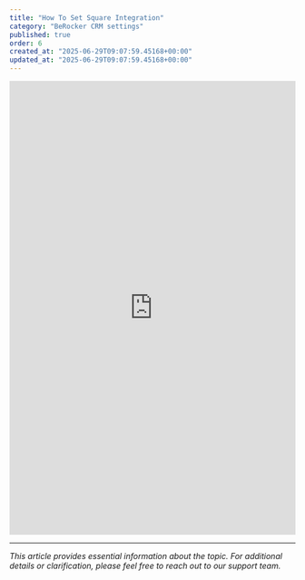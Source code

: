 ```yaml
---
title: "How To Set Square Integration"
category: "BeRocker CRM settings"
published: true
order: 6
created_at: "2025-06-29T09:07:59.45168+00:00"
updated_at: "2025-06-29T09:07:59.45168+00:00"
---
```


<iframe
  src="https://scribehow.com/embed/How_To_Set_Square_Integration__X22N4NuFQHGRLI6gZofCdg?as=scrollable"
  width="100%"
  height="800"
  frameborder="0"
  allowfullscreen
></iframe>

---

_This article provides essential information about the topic. For additional details or clarification, please feel free to reach out to our support team._
